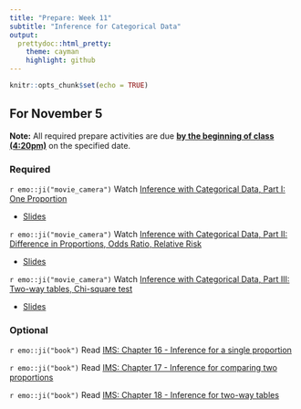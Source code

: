 ```yaml
---
title: "Prepare: Week 11"
subtitle: "Inference for Categorical Data"
output: 
  prettydoc::html_pretty:
    theme: cayman
    highlight: github
---
```


```r
knitr::opts_chunk$set(echo = TRUE)
```


## For November 5

**Note:** All required prepare activities are due **<u>by the beginning of class (4:20pm)</u>** on the specified date.

### Required

`r emo::ji("movie_camera")` Watch [Inference with Categorical Data, Part I: One Proportion](https://youtu.be/Di9weeNXhCg)

- [Slides](https://kgfitzgerald.github.io/APU_MATH_250/slides/31-cat-inf-one-prop.html)

`r emo::ji("movie_camera")` Watch [Inference with Categorical Data, Part II: Difference in Proportions, Odds Ratio, Relative Risk](https://youtu.be/u35HGRSxKoY)

- [Slides](https://kgfitzgerald.github.io/APU_MATH_250/slides/32-cat-inf-diff-props-OR-RR.html)

`r emo::ji("movie_camera")` Watch [Inference with Categorical Data, Part III: Two-way tables, Chi-square test](https://youtu.be/aUtjnTfmVuA)

- [Slides](https://kgfitzgerald.github.io/APU_MATH_250/slides/33-cat-inf-two-way-tables.html)


<!-- `r emo::ji("memo")` Complete Prep Quiz 11 on Canvas -->


### Optional 

`r emo::ji("book")` Read [IMS: Chapter 16 - Inference for a single proportion](https://openintro-ims.netlify.app/inference-one-prop)

`r emo::ji("book")` Read [IMS: Chapter 17 - Inference for comparing two proportions](https://openintro-ims.netlify.app/inference-two-props)

`r emo::ji("book")` Read [IMS: Chapter 18 - Inference for two-way tables](https://openintro-ims.netlify.app/inference-tables)







